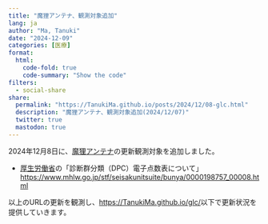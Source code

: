 ```yaml
---
title: "魔狸アンテナ、観測対象追加"
lang: ja
author: "Ma, Tanuki"
date: "2024-12-09"
categories: [医療]
format:
  html:
    code-fold: true
    code-summary: "Show the code"
filters:
  - social-share
share:
  permalink: "https://TanukiMa.github.io/posts/2024/12/08-glc.html"
  description: "魔狸アンテナ、観測対象追加(2024/12/07)"
  twitter: true
  mastodon: true
---
```


2024年12月8日に、[魔狸アンテナ](https://TanukiMa.github.io/glc/)の更新観測対象を追加しました。

* [厚生労働省](https://www.mhlw.go.jp/)の「診断群分類（DPC）電子点数表について」 [https://www.mhlw.go.jp/stf/seisakunitsuite/bunya/0000198757_00008.html](https://www.mhlw.go.jp/stf/seisakunitsuite/bunya/0000198757_00008.html)

以上のURLの更新を観測し、[https://TanukiMa.github.io/glc/](https://TanukiMa.github.io/glc/)以下で更新状況を提供していきます。
